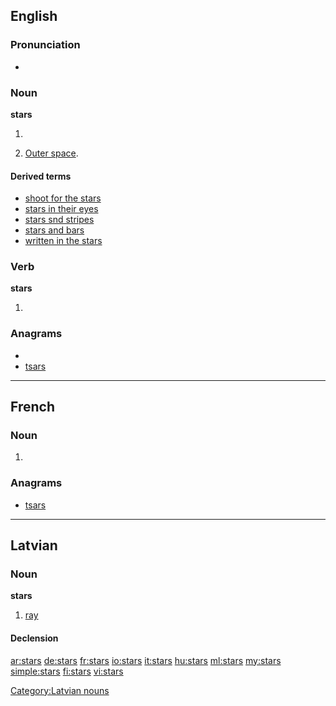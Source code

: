 ==English==

===Pronunciation===
*{{audio|en-us-stars.ogg|Audio (US)}}

===Noun===
'''stars'''

# {{plural of|[[star]]}}
# {{context|with “the”}} [[outer space|Outer space]].

====Derived terms====
* [[shoot for the stars]]
* [[stars in their eyes]]
* [[stars snd stripes]]
* [[stars and bars]]
* [[written in the stars]]

===Verb===
'''stars'''

# {{third-person singular of|[[star]]}}

===Anagrams===
* {{alphagram|arsst}}
* [[tsars#English|tsars]]

----

==French==

===Noun===
{{infl|fr|plural}} {{f|p}}

# {{plural of|[[star#French|star]]|lang=fr}}

===Anagrams===
* [[tsars#French|tsars]]

----

==Latvian==

===Noun===
'''stars'''

# [[ray]]

====Declension====
{{lv-noun-d1|star|s}}

[[Category:Latvian nouns]]

[[ar:stars]]
[[de:stars]]
[[fr:stars]]
[[io:stars]]
[[it:stars]]
[[hu:stars]]
[[ml:stars]]
[[my:stars]]
[[simple:stars]]
[[fi:stars]]
[[vi:stars]]